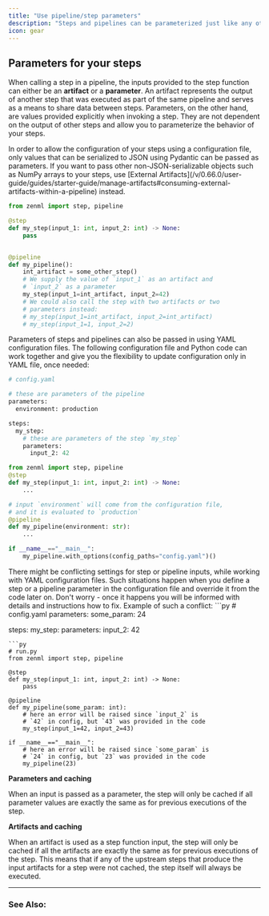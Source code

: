 ```yaml
---
title: "Use pipeline/step parameters"
description: "Steps and pipelines can be parameterized just like any other python function that you are familiar with."
icon: gear
---
```


## Parameters for your steps

When calling a step in a pipeline, the inputs provided to the step function can either be an **artifact** or a **parameter**. An artifact represents the output of another step that was executed as part of the same pipeline and serves as a means to share data between steps. Parameters, on the other hand, are values provided explicitly when invoking a step. They are not dependent on the output of other steps and allow you to parameterize the behavior of your steps.

<Note>
    In order to allow the configuration of your steps using a configuration file, only values that can be serialized to JSON using Pydantic can be passed as parameters. If you want to pass other non-JSON-serializable objects such as NumPy arrays to your steps, use [External Artifacts](/v/0.66.0/user-guide/guides/starter-guide/manage-artifacts#consuming-external-artifacts-within-a-pipeline) instead.
</Note>

```py
from zenml import step, pipeline

@step
def my_step(input_1: int, input_2: int) -> None:
    pass


@pipeline
def my_pipeline():
    int_artifact = some_other_step()
    # We supply the value of `input_1` as an artifact and
    # `input_2` as a parameter
    my_step(input_1=int_artifact, input_2=42)
    # We could also call the step with two artifacts or two
    # parameters instead:
    # my_step(input_1=int_artifact, input_2=int_artifact)
    # my_step(input_1=1, input_2=2)
```

Parameters of steps and pipelines can also be passed in using YAML configuration files. The following configuration file and Python code can work together and give you the flexibility to update configuration only in YAML file, once needed:


```py
# config.yaml

# these are parameters of the pipeline
parameters:
  environment: production

steps:
  my_step:
    # these are parameters of the step `my_step`
    parameters:
      input_2: 42
```

```py
from zenml import step, pipeline
@step
def my_step(input_1: int, input_2: int) -> None:
    ...

# input `environment` will come from the configuration file,
# and it is evaluated to `production`
@pipeline
def my_pipeline(environment: str):
    ...

if __name__=="__main__":
    my_pipeline.with_options(config_paths="config.yaml")()
```

<Note>
    There might be conflicting settings for step or pipeline inputs, while working with YAML configuration files. Such situations happen when you define a step or a pipeline parameter in the configuration file and override it from the code later on. Don't worry - once it happens you will be informed with details and instructions how to fix. Example of such a conflict:
```py
# config.yaml
parameters:
    some_param: 24

steps:
  my_step:
    parameters:
      input_2: 42
```
```py
# run.py
from zenml import step, pipeline

@step
def my_step(input_1: int, input_2: int) -> None:
    pass

@pipeline
def my_pipeline(some_param: int):
    # here an error will be raised since `input_2` is
    # `42` in config, but `43` was provided in the code
    my_step(input_1=42, input_2=43)

if __name__=="__main__":
    # here an error will be raised since `some_param` is
    # `24` in config, but `23` was provided in the code
    my_pipeline(23)
```
</Note>


**Parameters and caching**

When an input is passed as a parameter, the step will only be cached if all parameter values are exactly the same as for previous executions of the step.

**Artifacts and caching**

When an artifact is used as a step function input, the step will only be cached if all the artifacts are exactly the same as for previous executions of the step. This means that if any of the upstream steps that produce the input artifacts for a step were not cached, the step itself will always be executed.

---

### See Also:


<CardGroup cols={2}>
<Card title="Use configuration files to set parameters" icon="gear" href="/v/0.66.0/usage/pipelines/build-pipelines/use-pipeline-step-parameters" horizontal />
<Card title="How caching works and how to control it" icon="database" href="/v/0.66.0/usage/pipelines/build-pipelines/control-caching-behavior" horizontal /> </CardGroup>
